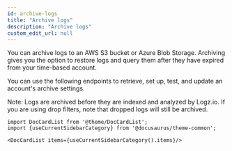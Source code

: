```yaml
---
id: archive-logs
title: "Archive logs"
description: "Archive logs"
custom_edit_url: null
---
```




You can archive logs to an AWS S3 bucket or Azure Blob Storage. Archiving gives you the option to restore logs and query them after they have expired from your time-based account.

You can use the following endpoints to retrieve, set up, test, and update an account's archive settings.

Note: Logs are archived before they are indexed and analyzed by Logz.io. If you are using drop filters, note that dropped logs will still be archived.



```mdx-code-block
import DocCardList from '@theme/DocCardList';
import {useCurrentSidebarCategory} from '@docusaurus/theme-common';

<DocCardList items={useCurrentSidebarCategory().items}/>
```
      